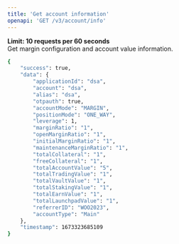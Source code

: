 ```yaml
---
title: 'Get account information'
openapi: 'GET /v3/account/info'
---
```

**Limit: 10 requests per 60 seconds**  
Get margin configuration and account value information.


<ResponseExample>

```bash
{
    "success": true,
    "data": {
        "applicationId": "dsa",
        "account": "dsa",
        "alias": "dsa",
        "otpauth": true,
        "accountMode": "MARGIN",
        "positionMode": "ONE_WAY",
        "leverage": 1,
        "marginRatio": "1",
        "openMarginRatio": "1",
        "initialMarginRatio": "1",
        "maintenanceMarginRatio": "1",
        "totalCollateral": "1",
        "freeCollateral": "1",
        "totalAccountValue": "5",
        "totalTradingValue": "1",
        "totalVaultValue": "1",
        "totalStakingValue": "1",
        "totalEarnValue": "1",
        "totalLaunchpadValue": "1",
        "referrerID": "WOO2023", 
        "accountType": "Main"
    },
    "timestamp": 1673323685109
}

```

</ResponseExample>
